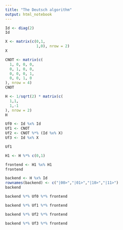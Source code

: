 ```yaml
---
title: "The Deutsch algorithm"
output: html_notebook
---
```



```r
Id <- diag(2)
Id
```
```r
X <- matrix(c(0,1,
              1,0), nrow = 2)
X
```

```r
CNOT <- matrix(c(
  1, 0, 0, 0,
  0, 1, 0, 0,
  0, 0, 0, 1,
  0, 0, 1, 0
), nrow = 4)
CNOT
```

```r
H <- 1/sqrt(2) * matrix(c(
  1,1,
  1,-1
), nrow = 2)
H
```



```r
Uf0 <- Id %x% Id
Uf1 <- CNOT
Uf2 <- CNOT %*% (Id %x% X)
Uf3 <- Id %x% X
```


```r
Uf1
```

```r
H1 <- H %*% c(0,1)
```


```r
frontend <- H1 %x% H1
frontend
```

```r
backend <- H %x% Id
rownames(backend) <- c("|00>","|01>","|10>","|11>")
backend
```

```r
backend %*% Uf0 %*% frontend
```

```r
backend %*% Uf1 %*% frontend
```


```r
backend %*% Uf2 %*% frontend
```


```r
backend %*% Uf3 %*% frontend
```







